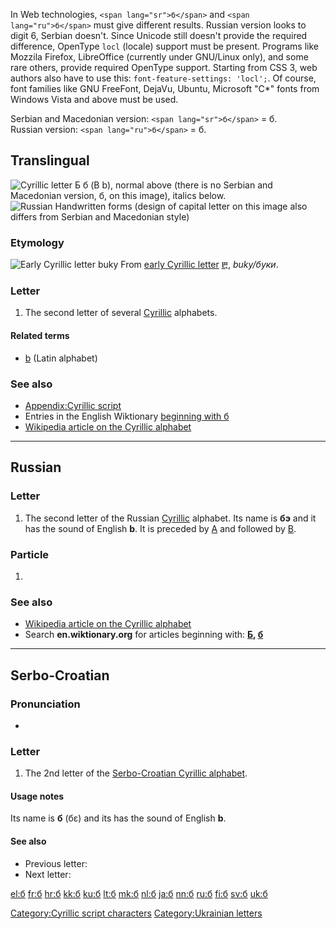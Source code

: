 {{also|Appendix:Variations of "b"}}

In Web technologies, <code><nowiki><span lang="sr">б</span></nowiki></code>
and
<code><nowiki><span lang="ru">б</span></nowiki></code>
must give different results. Russian version looks to digit 6, Serbian doesn't. Since Unicode still doesn't provide the required difference, OpenType <code>locl</code> (locale) support must be present. Programs like Mozzila Firefox, LibreOffice (currently under GNU/Linux only), and some rare others, provide required OpenType support. Starting from CSS 3, web authors also have to use this: <code><nowiki>font-feature-settings: 'locl';</nowiki></code>. Of course, font families like GNU FreeFont, DejaVu, Ubuntu, Microsoft "C*" fonts from Windows Vista and above must be used.

Serbian and Macedonian version: <code><nowiki><span lang="sr">б</span></nowiki></code> = <span lang="sr">б</span>.<br/>
Russian version: <code><nowiki><span lang="ru">б</span></nowiki></code> = <span lang="ru">б</span>.

==Translingual==
{{Cyrillic character info|hex=431|name=CYRILLIC SMALL LETTER BE}}
[[Image:Cyrillic B.png|thumb|right|Cyrillic letter '''Б б''' (''B b''), normal above (there is no Serbian and Macedonian version, <span lang="sr">б</span>, on this image), italics below.]]
[[File:02-Russian alphabet-Б б.svg|thumb|Russian Handwritten forms (design of capital letter on this image also differs from Serbian and Macedonian style)]]

===Etymology===
[[Image:Early Cyrillic letter Buky.png|Early Cyrillic letter ''buky'']]
From [[w:Early Cyrillic alphabet|early Cyrillic letter]] [[Ⰱ]], ''buky/<span lang="sr">буки</span>''.

===Letter===
{{wikipedia|Be (Cyrillic)}}
{{head|mul|letter|lower case||upper case|Б}}

# The second letter of several [[Cyrillic]] alphabets.

====Related terms====
* [[b]] (Latin alphabet)

===See also===
* [[Appendix:Cyrillic script]]
* Entries in the English Wiktionary [[Special:Allpages/б|beginning with б]]
* [[w:Cyrillic alphabet|Wikipedia article on the Cyrillic alphabet]]

----

==Russian==

===Letter===
{{head|ru|letter|lower case||upper case|Б}}

# The second letter of the Russian [[Cyrillic]] alphabet. Its name is '''бэ''' {{IPAchar|(bɛ)}} and it has the sound of English '''b'''. It is preceded by [[а|А]] and followed by [[в|В]].

===Particle===
{{head|ru|particle|head=б|tr=b}}

# {{alternative form of|бы|tr=by|lang=ru}}

===See also===
* [[w:Cyrillic alphabet|Wikipedia article on the Cyrillic alphabet]]
* Search '''en.wiktionary.org''' for articles beginning with: '''[http://en.wiktionary.org/w/index.php?title=Special%3AAllpages&from=%D0%91&namespace=0 Б], [http://en.wiktionary.org/w/index.php?title=Special%3AAllpages&from=%D0%B1&namespace=0 б]'''

----

==Serbo-Croatian==
{{attention|sh}}

===Pronunciation===
* {{qualifier|phoneme}} {{IPA|/b/|lang=sh}}

===Letter===
{{head|sh|letter|lower case||upper case|Б}}

# The 2nd letter of the [[Serbo-Croatian Cyrillic alphabet]].

====Usage notes====
Its name is '''б''' (бɛ) and its has the sound of English '''b'''.

====See also====
* Previous letter: {{l|sh|а}}
* Next letter: {{l|sh|в}}

[[Category:Cyrillic script characters]]
[[Category:Ukrainian letters]]

[[el:б]]
[[fr:б]]
[[hr:б]]
[[kk:б]]
[[ku:б]]
[[lt:б]]
[[mk:б]]
[[nl:б]]
[[ja:б]]
[[nn:б]]
[[ru:б]]
[[fi:б]]
[[sv:б]]
[[uk:б]]